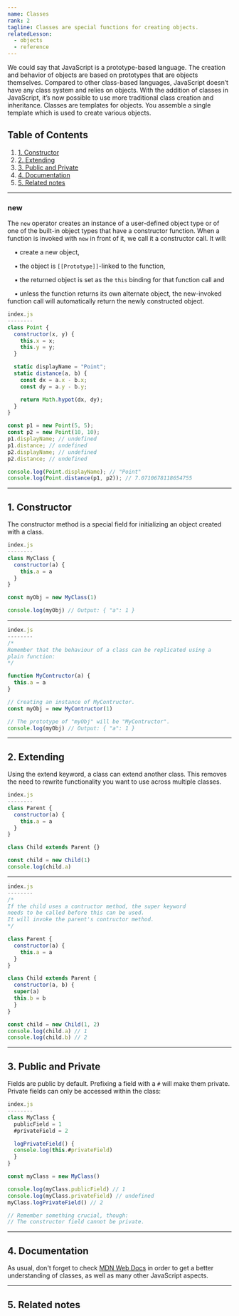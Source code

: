 ```yaml
---
name: Classes
rank: 2
tagline: Classes are special functions for creating objects.
relatedLesson:
  - objects
  - reference
---
```



<LessonDescription name={frontmatter.name}>
  We could say that JavaScript is a prototype-based language. The creation and behavior of objects 
  are based on prototypes that are objects themselves. Compared to other class-based languages, 
  JavaScript doesn’t have any class system and relies on objects. With the addition of classes in 
  JavaScript, it’s now possible to use more traditional class creation and inheritance. Classes are 
  templates for objects. You assemble a single template which is used to create various objects.
</LessonDescription>

## Table of Contents

1. [1. Constructor](#1-constructor)
2. [2. Extending](#2-extending)
3. [3. Public and Private](#3-public-and-private)
4. [4. Documentation](#4-documentation)
5. [5. Related notes](#5-related-notes)

---

<div class="reference">

  ### new

  The `new` operator creates an instance of a user-defined object type or of one of the built-in 
  object types that have a constructor function. When a function is invoked with `new` in front 
  of it, we call it a constructor call. It will:

  &nbsp;&nbsp;&nbsp;&nbsp;▪ create a new object,

  &nbsp;&nbsp;&nbsp;&nbsp;▪ the object is `[[Prototype]]`-linked to the function,

  &nbsp;&nbsp;&nbsp;&nbsp;▪ the returned object is set as the `this` binding for that function call and

  &nbsp;&nbsp;&nbsp;&nbsp;▪ unless the function returns its own alternate object, the new-invoked function call will automatically return the newly constructed object.

  <StaticCodeContainer>

  ```js
  index.js
  --------
  class Point {
    constructor(x, y) {
      this.x = x;
      this.y = y;
    }

    static displayName = "Point";
    static distance(a, b) {
      const dx = a.x - b.x;
      const dy = a.y - b.y;

      return Math.hypot(dx, dy);
    }
  }

  const p1 = new Point(5, 5);
  const p2 = new Point(10, 10);
  p1.displayName; // undefined
  p1.distance; // undefined
  p2.displayName; // undefined
  p2.distance; // undefined

  console.log(Point.displayName); // "Point"
  console.log(Point.distance(p1, p2)); // 7.0710678118654755
  ```

  </StaticCodeContainer>

  ---

  ## 1. Constructor

  The constructor method is a special field for initializing an object created with a class.

  <StaticCodeContainer>

  ```js
  index.js
  --------
  class MyClass {
    constructor(a) {
      this.a = a
    }
  }

  const myObj = new MyClass(1)

  console.log(myObj) // Output: { "a": 1 }
  ```

  ---

  ```js
  index.js
  --------
  /* 
  Remember that the behaviour of a class can be replicated using a 
  plain function: 
  */

  function MyContructor(a) {
    this.a = a
  }

  // Creating an instance of MyContructor.
  const myObj = new MyContructor(1)

  // The prototype of "myObj" will be "MyContructor".
  console.log(myObj) // Output: { "a": 1 }
  ```

  </StaticCodeContainer>

  ---

  ## 2. Extending

  Using the extend keyword, a class can extend another class. This removes the need to 
  rewrite functionality you want to use across multiple classes.

  <StaticCodeContainer>

  ```js
  index.js
  --------
  class Parent {
    constructor(a) {
      this.a = a
    }
  }

  class Child extends Parent {}

  const child = new Child(1)
  console.log(child.a)
  ```

  ---

  ```js
  index.js
  --------
  /* 
  If the child uses a contructor method, the super keyword
  needs to be called before this can be used. 
  It will invoke the parent's contructor method. 
  */

  class Parent {
    constructor(a) {
      this.a = a
    }
  }

  class Child extends Parent {
    constructor(a, b) {
    super(a)
    this.b = b
    }
  }

  const child = new Child(1, 2)
  console.log(child.a) // 1
  console.log(child.b) // 2
  ```

  </StaticCodeContainer>

  ---

  ## 3. Public and Private

  Fields are public by default. Prefixing a field with a `#` will make them private. 
  Private fields can only be accessed within the class:

  <StaticCodeContainer>

  ```js
  index.js
  --------
  class MyClass {
    publicField = 1
    #privateField = 2

    logPrivateField() {
    console.log(this.#privateField)
    }
  }

  const myClass = new MyClass()

  console.log(myClass.publicField) // 1
  console.log(myClass.privateField) // undefined
  myClass.logPrivateField() // 2

  // Remember something crucial, though:
  // The constructor field cannot be private.
  ```

  </StaticCodeContainer>

  ---

  ## 4. Documentation 

  As usual, don't forget to check [MDN Web Docs](https://developer.mozilla.org/en-US/docs/Web/JavaScript/Reference/Classes) 
  in order to get a better understanding of classes, as well as many other JavaScript aspects.

  ---

  ## 5. Related notes

  <RelatedLesson relatedLesson={frontmatter.relatedLesson} />

</div>
